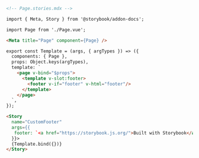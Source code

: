 ```md
<!-- Page.stories.mdx -->

import { Meta, Story } from '@storybook/addon-docs';

import Page from './Page.vue';

<Meta title="Page" component={Page} />

export const Template = (args, { argTypes }) => ({
  components: { Page },
  props: Object.keys(argTypes),
  template: `
    <page v-bind="$props">
      <template v-slot:footer>
        <footer v-if="footer" v-html="footer"/>
      </template>
    </page>
  `,
});

<Story
  name="CustomFooter"
  args={{
   footer: `<a href="https://storybook.js.org/">Built with Storybook</a>`,
  }}>
  {Template.bind({})}
</Story>
```